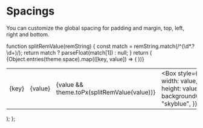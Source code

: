 
<Meta title="Foundation/Spacing" />

# Spacings

You can customize the global spacing for padding and margin, top, left, right and bottom.

  function splitRemValue(remString) {
    const match = remString.match(/^(\d*\.?\d+)/);
    return match ? parseFloat(match[1]) : null;
  }
  return (
    <table>
      <tbody>
        {Object.entries(theme.space).map(([key, value]) => (
          <tr key={key}>
            <td>{key}</td>
            <td>{value}</td>
            <td>{value && theme.toPx(splitRemValue(value))}</td>
            <td>
              <Box
                style={{
                  width: value,
                  height: value,
                  backgroundColor: "skyblue",
                }}
              ></Box>
            </td>
          </tr>
        ))}
      </tbody>
    </table>
  );
};

<Spacing />
